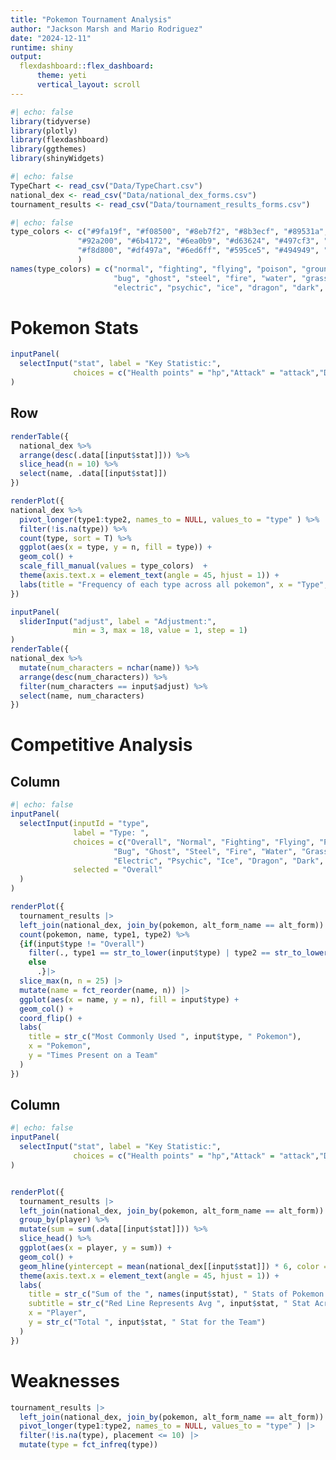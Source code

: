 ```yaml
---
title: "Pokemon Tournament Analysis"
author: "Jackson Marsh and Mario Rodriguez"
date: "2024-12-11"
runtime: shiny
output: 
  flexdashboard::flex_dashboard:
      theme: yeti
      vertical_layout: scroll
---
```


```r
#| echo: false
library(tidyverse)
library(plotly)
library(flexdashboard)
library(ggthemes)
library(shinyWidgets)
```

```r
#| echo: false
TypeChart <- read_csv("Data/TypeChart.csv")
national_dex <- read_csv("Data/national_dex_forms.csv")
tournament_results <- read_csv("Data/tournament_results_forms.csv")
```

```r
#| echo: false
type_colors <- c("#9fa19f", "#f08500", "#8eb7f2", "#8b3ecf", "#89531a", "#adaa7e",
               "#92a200", "#6b4172", "#6ea0b9", "#d63624", "#497cf3", "#54a113",
               "#f8d800", "#df497a", "#6ed6ff", "#595ce5", "#494949", "#f0a6d6"
               )
names(type_colors) = c("normal", "fighting", "flying", "poison", "ground", "rock",
                       "bug", "ghost", "steel", "fire", "water", "grass",
                       "electric", "psychic", "ice", "dragon", "dark", "fairy")
```

Pokemon Stats
==========================
```r
inputPanel(
  selectInput("stat", label = "Key Statistic:",
              choices = c("Health points" = "hp","Attack" = "attack","Defense" = "defense", "Special Attack" = "sp_atk","Special Defense" = "sp_def","Speed" = "speed"))
)
```

Row 
-------------------------

```r
renderTable({
  national_dex %>%
  arrange(desc(.data[[input$stat]])) %>%
  slice_head(n = 10) %>%
  select(name, .data[[input$stat]])
})
```

```r
renderPlot({
national_dex %>%
  pivot_longer(type1:type2, names_to = NULL, values_to = "type" ) %>%
  filter(!is.na(type)) %>%
  count(type, sort = T) %>%
  ggplot(aes(x = type, y = n, fill = type)) +
  geom_col() + 
  scale_fill_manual(values = type_colors)  + 
  theme(axis.text.x = element_text(angle = 45, hjust = 1)) + 
  labs(title = "Frequency of each type across all pokemon", x = "Type", y = "Frequency")
})
```

```r
inputPanel(
  sliderInput("adjust", label = "Adjustment:",
              min = 3, max = 18, value = 1, step = 1)
)
renderTable({
national_dex %>%
  mutate(num_characters = nchar(name)) %>%
  arrange(desc(num_characters)) %>%
  filter(num_characters == input$adjust) %>%
  select(name, num_characters)
})
```


Competitive Analysis
==========================
Column
-----
```r
#| echo: false
inputPanel(
  selectInput(inputId = "type", 
              label = "Type: ", 
              choices = c("Overall", "Normal", "Fighting", "Flying", "Poison", "Ground", "Rock",
                       "Bug", "Ghost", "Steel", "Fire", "Water", "Grass",
                       "Electric", "Psychic", "Ice", "Dragon", "Dark", "Fairy"),
              selected = "Overall"
  )
)

renderPlot({
  tournament_results |> 
  left_join(national_dex, join_by(pokemon, alt_form_name == alt_form)) |>
  count(pokemon, name, type1, type2) %>%
  {if(input$type != "Overall") 
    filter(., type1 == str_to_lower(input$type) | type2 == str_to_lower(input$type)) 
    else
      .}|>  
  slice_max(n, n = 25) |> 
  mutate(name = fct_reorder(name, n)) |> 
  ggplot(aes(x = name, y = n), fill = input$type) + 
  geom_col() +
  coord_flip() +
  labs(
    title = str_c("Most Commonly Used ", input$type, " Pokemon"),
    x = "Pokemon",
    y = "Times Present on a Team"
  )
})

```

Column
---
```r
#| echo: false
inputPanel(
  selectInput("stat", label = "Key Statistic:",
              choices = c("Health points" = "hp","Attack" = "attack","Defense" = "defense", "Special Attack" = "sp_atk","Special Defense" = "sp_def","Speed" = "speed"))
)


renderPlot({  
  tournament_results |> 
  left_join(national_dex, join_by(pokemon, alt_form_name == alt_form)) %>% 
  group_by(player) %>%
  mutate(sum = sum(.data[[input$stat]])) %>%
  slice_head() %>%
  ggplot(aes(x = player, y = sum)) + 
  geom_col() + 
  geom_hline(yintercept = mean(national_dex[[input$stat]]) * 6, color = "red") + 
  theme(axis.text.x = element_text(angle = 45, hjust = 1)) +
  labs(
    title = str_c("Sum of the ", names(input$stat), " Stats of Pokemon on a Team"),
    subtitle = str_c("Red Line Represents Avg ", input$stat, " Stat Across All Pokemon Times 6"),
    x = "Player",
    y = str_c("Total ", input$stat, " Stat for the Team")
  )
})
```

Weaknesses 
======================

```r
tournament_results |> 
  left_join(national_dex, join_by(pokemon, alt_form_name == alt_form)) |> 
  pivot_longer(type1:type2, names_to = NULL, values_to = "type" ) |> 
  filter(!is.na(type), placement <= 10) |> 
  mutate(type = fct_infreq(type))
  
```


